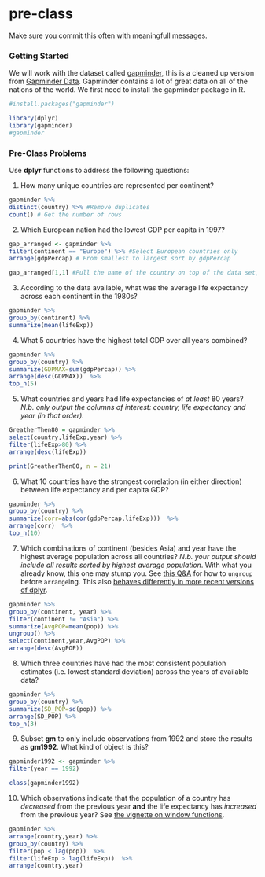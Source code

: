 # pre-class


Make sure you commit this often with meaningfull messages. 


### Getting Started


We will work with the dataset called [gapminder](https://github.com/jennybc/gapminder), this is a cleaned up version from [Gapminder Data](http://www.gapminder.org/data/). Gapminder contains a lot of great data on all of the nations of the world. We first need to install the gapminder package in R. 

```R
#install.packages("gapminder")
```



```R
library(dplyr)
library(gapminder)
#gapminder
```



### Pre-Class Problems

Use **dplyr** functions to address the following questions:

1. How many unique countries are represented per continent?
```R
gapminder %>%
distinct(country) %>% #Remove duplicates
count() # Get the number of rows
```
2. Which European nation had the lowest GDP per capita in 1997? 

```R
gap_arranged <- gapminder %>%
filter(continent == "Europe") %>% #Select European countries only
arrange(gdpPercap) # From smallest to largest sort by gdpPercap

gap_arranged[1,1] #Pull the name of the country on top of the data set, becasue of our arrange this is the country with the lowest GDP
```
3. According to the data available, what was the average life expectancy across each continent in the 1980s?
```R
gapminder %>%
group_by(continent) %>%
summarize(mean(lifeExp))
```
4. What 5 countries have the highest total GDP over all years combined?
```R
gapminder %>%
group_by(country) %>%
summarize(GDPMAX=sum(gdpPercap)) %>%
arrange(desc(GDPMAX))  %>%
top_n(5)
```
5. What countries and years had life expectancies of _at least_ 80 years? _N.b. only output the columns of interest: country, life expectancy and year (in that order)._
```R
GreatherThen80 = gapminder %>%
select(country,lifeExp,year) %>%
filter(lifeExp>80) %>%
arrange(desc(lifeExp))

print(GreatherThen80, n = 21)
```
6. What 10 countries have the strongest correlation (in either direction) between life expectancy and per capita GDP?
```R
gapminder %>%
group_by(country) %>%
summarize(corr=abs(cor(gdpPercap,lifeExp)))  %>%
arrange(corr)  %>%
top_n(10)
```
7. Which combinations of continent (besides Asia) and year have the highest average population across all countries? _N.b. your output should include all results sorted by highest average population_. With what you already know, this one may stump you. See [this Q&A](http://stackoverflow.com/q/27207963/654296) for how to `ungroup` before `arrange`ing. This also [behaves differently in more recent versions of dplyr](https://github.com/hadley/dplyr/releases/tag/v0.5.0).

```R
gapminder %>%
group_by(continent, year) %>%
filter(continent != "Asia") %>%
summarize(AvgPOP=mean(pop)) %>%
ungroup() %>%
select(continent,year,AvgPOP) %>%
arrange(desc(AvgPOP))
```

8. Which three countries have had the most consistent population estimates (i.e. lowest standard deviation) across the years of available data? 

```R
gapminder %>%
group_by(country) %>%
summarize(SD_POP=sd(pop)) %>%
arrange(SD_POP) %>%
top_n(3)
```

9. Subset **gm** to only include observations from 1992 and store the results as **gm1992**. What kind of object is this?

```R
gapminder1992 <- gapminder %>%
filter(year == 1992)

class(gapminder1992)
```


10. Which observations indicate that the population of a country has *decreased* from the previous year **and** the life expectancy has *increased* from the previous year? See [the vignette on window functions](https://cran.r-project.org/web/packages/dplyr/vignettes/window-functions.html).


```R
gapminder %>%
arrange(country,year) %>%
group_by(country) %>%
filter(pop < lag(pop))  %>%
filter(lifeExp > lag(lifeExp))  %>%
arrange(country,year) 
```
